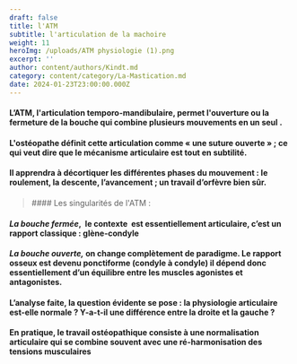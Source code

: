 ```yaml
---
draft: false
title: l'ATM
subtitle: l'articulation de la machoire
weight: 11
heroImg: /uploads/ATM physiologie (1).png
excerpt: ''
author: content/authors/Kindt.md
category: content/category/La-Mastication.md
date: 2024-01-23T23:00:00.000Z
---
```


#### L’ATM, l'articulation temporo-mandibulaire, permet l'ouverture ou la fermeture de la bouche qui combine plusieurs mouvements en un seul .

<Space height={15} />

#### L'ostéopathe définit cette articulation comme&#xA;« une suture ouverte » ; ce qui veut dire que le mécanisme&#xA;articulaire est tout en subtilité.

#### Il apprendra à décortiquer les différentes&#xA;phases du mouvement : le roulement, la descente, l’avancement ; un travail d’orfèvre bien sûr.

<Space height={15} />

####

<Space height={15} />

<BlockQuote>
  #### Les singularités de l'ATM :
</BlockQuote>

<Space height={15} />

#### *La bouche fermée*,  le&#xA;contexte  est essentiellement&#xA;**articulaire,** c’est un rapport classique : glène-condyle

#### *La bouche ouverte,* on change complètement de paradigme. Le&#xA;rapport osseux est devenu ponctiforme (condyle à condyle) il dépend donc&#xA;essentiellement d’**un équilibre entre les muscles** agonistes et&#xA;antagonistes.

<Space height={15} />

#### L’analyse faite, la question évidente se pose : la&#xA;physiologie articulaire est-elle normale ? Y-a-t-il une différence entre&#xA;la droite et la gauche ?

#### En pratique, le travail ostéopathique consiste à une normalisation articulaire qui se combine&#xA;souvent avec une ré-harmonisation des tensions musculaires
